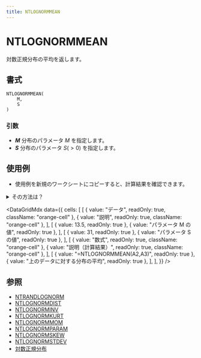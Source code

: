 ```yaml
---
title: NTLOGNORMMEAN
---
```



# NTLOGNORMMEAN

対数正規分布の平均を返します。

## 書式

```excel
NTLOGNORMMEAN(
    M,
    S
)
```

### 引数

- **_M_** 分布のパラメータ $M$ を指定します。
- **_S_** 分布のパラメータ $S(>0)$ を指定します。

## 使用例

- 使用例を新規のワークシートにコピーすると、計算結果を確認できます。

<details>
<summary>その方法は？</summary>

1.  新しいブックまたはワークシートを作成します。
2.  ヘルプ トピックにある使用例を選択します（行番号および列番号を除く）。

    ![Selecting an example from Help](./../../assets/functions/HowToCopy.png)

    ヘルプから使用例を選択する

3.  Ctrl キーを押しながら C キーを押します。
4.  ワークシートのセル A1 を選択し、Ctrl キーを押しながら V キーを押します。
5.  計算結果と結果を返す数式の表示を切り替えるには、Ctrl キーを押しながら ` (アクサン グラーブ) キーを押すか、または [ツール] メニューの [ワークシート分析] をポイントし、[ワークシート分析モード] をクリックします。

</details>

<DataGridMdx
  data={{
    cells: [
      [
        { value: "データ", readOnly: true, className: "orange-cell" },
        { value: "説明", readOnly: true, className: "orange-cell" },
      ],
      [
        { value: 13.5, readOnly: true },
        { value: "パラメータ M の値", readOnly: true },
      ],
      [
        { value: 31, readOnly: true },
        { value: "パラメータ S の値", readOnly: true },
      ],
      [
        { value: "数式", readOnly: true, className: "orange-cell" },
        { value: "説明（計算結果）", readOnly: true, className: "orange-cell" },
      ],
      [
        { value: "=NTLOGNORMMEAN(A2,A3)", readOnly: true },
        { value: "上のデータに対する分布の平均", readOnly: true },
      ],
    ],
  }}
/>

## 参照

- [NTRANDLOGNORM](https://www.ntrand.com/jp/ntrandlognorm/)
- [NTLOGNORMDIST](https://www.ntrand.com/jp/ntlognormdist/)
- [NTLOGNORMINV](https://www.ntrand.com/jp/ntlognorminv/)
- [NTLOGNORMKURT](https://www.ntrand.com/jp/ntlognormkurt/)
- [NTLOGNORMMOM](https://www.ntrand.com/jp/ntlognormmom/)
- [NTLOGNORMPARAM](https://www.ntrand.com/jp/ntlognormparam/)
- [NTLOGNORMSKEW](https://www.ntrand.com/jp/ntlognormskew/)
- [NTLOGNORMSTDEV](https://www.ntrand.com/jp/ntlognormstdev/)
- [対数正規分布](https://www.ntrand.com/jp/log-normal-distribution/)
